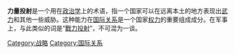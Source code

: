 '''力量投射'''是一个用在[[政治学|政治学]]上的术语，指一个国家可以在远离本土的地方表现出[[武力|武力]]和其他一些威胁。这种能力在[[国际关系|国际关系]]是一个国家[[权力|权力]]的重要组成成分。在军事上，与此类似的词是“[[戰力投射|戰力投射]]”，不可混为一谈。

{{Commonscat|Power projection}}

{{國際關係中的權力}}
{{Authority control}}
{{軍事小作品}}

[[Category:战略|Category:战略]]
[[Category:国际关系|Category:国际关系]]